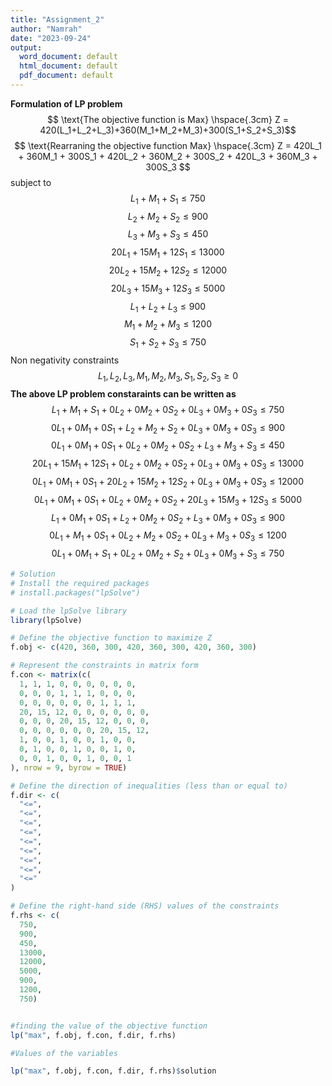 ---
title: "Assignment_2"
author: "Namrah"
date: "2023-09-24"
output:
  word_document: default
  html_document: default
  pdf_document: default
---

**Formulation of LP problem**
$$ \text{The objective function is Max}  \hspace{.3cm} Z = 420(L_1+L_2+L_3)+360(M_1+M_2+M_3)+300(S_1+S_2+S_3)$$
$$ \text{Rearraning the objective function Max}  \hspace{.3cm} Z = 420L_1 + 360M_1 + 300S_1 + 420L_2 + 360M_2 + 300S_2 + 420L_3 + 360M_3 + 300S_3 $$
subject to
$$L_1+M_1+S_1\le750$$
$$L_2+M_2+S_2\le900$$
$$L_3+M_3+S_3\le450 $$
$$20L_1+15M_1+12S_1\le13000$$
$$20L_2+15M_2+12S_2\le12000$$
$$20L_3+15M_3+12S_3\le5000$$
$$L_1+L_2+L_3\le900$$
$$M_1+M_2+M_3\le1200$$
$$S_1+S_2+S_3\le750$$
Non negativity constraints
$$L_1, L_2, L_3, M_1, M_2, M_3, S_1, S_2, S_3\ge0 $$
**The above LP problem constaraints can be written as**
$$L_1+M_1+S_1+0L_2+0M_2+0S_2+0L_3+0M_3+0S_3\le750$$
$$0L_1+0M_1+0S_1+L_2+M_2+S_2+0L_3+0M_3+0S_3\le900$$
$$0L_1+0M_1+0S_1+0L_2+0M_2+0S_2+L_3+M_3+S_3\le450$$
$$20L_1+15M_1+12S_1+0L_2+0M_2+0S_2+0L_3+0M_3+0S_3\le13000$$
$$0L_1+0M_1+0S_1+20L_2+15M_2+12S_2+0L_3+0M_3+0S_3\le12000$$
$$0L_1+0M_1+0S_1+0L_2+0M_2+0S_2+20L_3+15M_3+12S_3\le5000$$
$$L_1+0M_1+0S_1+L_2+0M_2+0S_2+L_3+0M_3+0S_3\le900$$
$$0L_1+M_1+0S_1+0L_2+M_2+0S_2+0L_3+M_3+0S_3\le1200$$
$$0L_1+0M_1+S_1+0L_2+0M_2+S_2+0L_3+0M_3+S_3\le750$$

```{r setup}

# Solution
# Install the required packages
# install.packages("lpSolve")

# Load the lpSolve library
library(lpSolve)

# Define the objective function to maximize Z
f.obj <- c(420, 360, 300, 420, 360, 300, 420, 360, 300)

# Represent the constraints in matrix form
f.con <- matrix(c(
  1, 1, 1, 0, 0, 0, 0, 0, 0,
  0, 0, 0, 1, 1, 1, 0, 0, 0,
  0, 0, 0, 0, 0, 0, 1, 1, 1,
  20, 15, 12, 0, 0, 0, 0, 0, 0,
  0, 0, 0, 20, 15, 12, 0, 0, 0,
  0, 0, 0, 0, 0, 0, 20, 15, 12,
  1, 0, 0, 1, 0, 0, 1, 0, 0,
  0, 1, 0, 0, 1, 0, 0, 1, 0,
  0, 0, 1, 0, 0, 1, 0, 0, 1
), nrow = 9, byrow = TRUE)

# Define the direction of inequalities (less than or equal to)
f.dir <- c(
  "<=",
  "<=",
  "<=",
  "<=",
  "<=",
  "<=",
  "<=",
  "<=",
  "<="
)

# Define the right-hand side (RHS) values of the constraints
f.rhs <- c(
  750,
  900,
  450,
  13000,
  12000,
  5000,
  900,
  1200,
  750)


#finding the value of the objective function
lp("max", f.obj, f.con, f.dir, f.rhs)

#Values of the variables

lp("max", f.obj, f.con, f.dir, f.rhs)$solution


```

